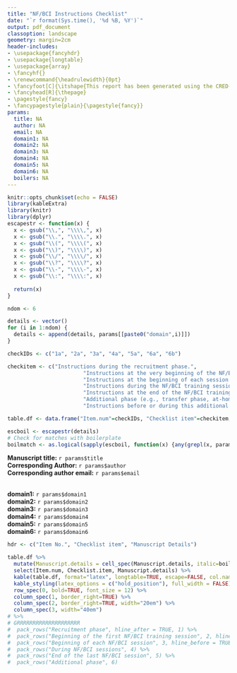 ```yaml
---
title: "NF/BCI Instructions Checklist"
date: "`r format(Sys.time(), '%d %B, %Y')`"
output: pdf_document
classoption: landscape
geometry: margin=2cm
header-includes:
- \usepackage{fancyhdr}
- \usepackage{longtable}
- \usepackage{array}
- \fancyhf{}
- \renewcommand{\headrulewidth}{0pt}
- \fancyfoot[C]{\itshape{This report has been generated using the CRED-nf online checklist version 1.0, adapted from the CRED-nf manuscript which is freely available here https://doi.org/10.1093/brain/awaa009.}}
- \fancyhead[R]{\thepage}
- \pagestyle{fancy}
- \fancypagestyle{plain}{\pagestyle{fancy}}
params:
  title: NA
  author: NA
  email: NA
  domain1: NA
  domain2: NA
  domain3: NA
  domain4: NA
  domain5: NA
  domain6: NA
  boilers: NA
---
```



```r
knitr::opts_chunk$set(echo = FALSE)
library(kableExtra)
library(knitr)
library(dplyr)
escapestr <- function(x) {
  x <- gsub("\\,", "\\\\,", x)
  x <- gsub("\\.", "\\\\.", x)
  x <- gsub("\\(", "\\\\(", x)
  x <- gsub("\\)", "\\\\)", x)
  x <- gsub("\\/", "\\\\/", x)
  x <- gsub("\\?", "\\\\?", x)
  x <- gsub("\\-", "\\\\-", x)
  x <- gsub("\\:", "\\\\:", x)
  
  return(x)
}
```

```r
ndom <- 6

details <- vector()
for (i in 1:ndom) {
  details <- append(details, params[[paste0("domain",i)]])
}

checkIDs <- c("1a", "2a", "3a", "4a", "5a", "6a", "6b")

checkitem <- c("Instructions during the recruitment phase.",
						"Instructions at the very beginning of the NF/BCI training procedure (first session).",
						"Instructions at the beginning of each session of the NF/BCI training procedure.",
						"Instructions during the NF/BCI training sessions.",
						"Instructions at the end of the NF/BCI training procedure (end of the last session).",
						"Additional phase (e.g., transfer phase, at-home training, without NF) with different instructions.",
						"Instructions before or during this additional phase.")

table.df <- data.frame("Item.num"=checkIDs, "Checklist item"=checkitem, "Manuscript details"=details)

```


```r
escboil <- escapestr(details)
# Check for matches with boilerplate
boilmatch <- as.logical(sapply(escboil, function(x) {any(grepl(x, params$boilers))}))
```


**Manuscript title:** `r params$title`  
**Corresponding Author:** `r params$author`  
**Corresponding author email:** `r params$email`  
&nbsp;

**domain1:** `r params$domain1`  
**domain2:** `r params$domain2`  
**domain3:** `r params$domain3`  
**domain4:** `r params$domain4`  
**domain5:** `r params$domain5`  
**domain6:** `r params$domain6`  



\renewcommand{\arraystretch}{1.5}
```r
hdr <- c("Item No.", "Checklist item", "Manuscript Details")

table.df %>%
  mutate(Manuscript.details = cell_spec(Manuscript.details, italic=boilmatch)) %>%
  select(Item.num, Checklist.item, Manuscript.details) %>%
  kable(table.df, format="latex", longtable=TRUE, escape=FALSE, col.names=hdr) %>%
  kable_styling(latex_options = c("hold_position"), full_width = FALSE) %>%
  row_spec(0, bold=TRUE, font_size = 12) %>%
  column_spec(1, border_right=TRUE) %>%
  column_spec(2, border_right=TRUE, width="20em") %>%
  column_spec(3, width="40em")
# %>%
# GRRRRRRRRRRRRRRRRRRRR
#  pack_rows("Recruitment phase", hline_after = TRUE, 1) %>%
#  pack_rows("Beginning of the first NF/BCI training session", 2, hline_after = TRUE) %>%
#  pack_rows("Beginning of each NF/BCI session", 3, hline_before = TRUE) %>%
#  pack_rows("During NF/BCI sessions", 4) %>%
#  pack_rows("End of the last NF/BCI session", 5) %>%
#  pack_rows("Additional phase", 6)

```